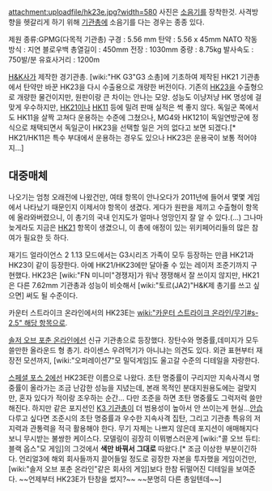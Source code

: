 attachment:uploadfile/hk23e.jpg?width=580
사진은 [[소음기]]를 장착한것. 사격방향을 헷갈리게 하기 위해 [[기관총]]에 소음기를 다는 경우는 종종 있다.

제원
종류:GPMG(다목적 기관총)
구경 : 5.56 mm 
탄약 : 5.56 x 45mm NATO 
작동방식 : 지연 블로우백 
총열길이 : 450mm 
전장 : 1030mm 
중량 : 8.75kg 
발사속도 : 750발/분 
유효사거리 : 1200m 


[[H&K]]사가 제작한 경기관총. [wiki:"HK G3"G3 소총]에 기초하여 제작된 HK21 기관총에서 탄약만 바꾼 HK23을 다시 수출용으로 개량한 버전이다. 기존의 [[HK23]]을 수출형으로 개량한 물건이지만, 원판이랑 큰 차이는 안나는 모양. 성능도 이냥저냥 HK 명성에 걸맞게 우수하지만, [[HK21]]이나 [[HK11]] 등에 밀려 판매 실적은 썩 좋지 않다. 독일군 쪽에서도 HK11을 살짝 고쳐다 운용하는 수준에 그쳤으나, MG4와 HK121이 독일연방군에 정식으로 채택되면서 독일군이 HK23을 선택할 일은 거의 없다고 보면 되겠다.[* HK21/HK11은 특수 부대에서 운용하는 경우도 있으나 HK23은 운용국이 보통 적어야지...]


== 대중매체 ==
나오기는 엄청 오래전에 나왔건만, 여태 항목이 안나오다가 2011년에 들어서 몇몇 게임에서 나타났기 때문인지 이제서야 항목이 생겼다. 게다가 원판을 제끼고 수출형이 항목에 올라와버렸으니, 이 총기의 국내 인지도가 얼마나 엉망인지 잘 알 수 있다.(...) 그나마 늦게라도 지금은 [[HK21]] 항목이 생겼으니, 이 총에 애정이 있는 위키페어리들의 많은 참여가 필요한 듯 하다.

재기드 얼라이언스 2 1.13 모드에서는 G3시리즈 가족이 모두 등장하는 만큼 HK21과 HK23이 같이 등장한다. 아예 HK21/HK23에만 달아줄 수 있는 레이저 조준기까지 구현했다. HK23은 [wiki:"FN 미니미"경쟁자]가 워낙 쟁쟁해서 잘 쓰이지 않지만, HK21은 다른 7.62mm 기관총과 성능이 비슷해서 [wiki:"토르(JA2)"H&K제 총기를 쓰고 싶으면] 써도 될 수준이다.

카운터 스트라이크 온라인에서의 HK23E는 [[wiki:"카운터 스트라이크 온라인/무기#s-2.5" 해당 항목]]으로.

[[솔저 오브 포춘 온라인]]에선 신규 기관총으로 등장했다. 장탄수와 명중률,데미지가 모두 쓸만한 올라운드 형 총기. 라이센스 우려먹기가 아니냐는 의견도 있다. 외관 표현부터 재장전 모션까지, [wiki:"오퍼레이션7"모 밀덕게임]도 울고갈 수준의 디테일을 자랑한다.

[[스페셜 포스 2]]에선 HK23E란 이름으로 나왔다. 초탄 명중률이 구리지만 지속사격시 명중률이 올라가는 조금 난감한 성능을 지녔는데, 본래 목적인 분대지원용도에는 걸맞지만, 혼자 있다가 적이랑 조우하는 순간... 다만 조준을 하면 초탄 명중률도 그럭저럭 쓸만해진다. 하지만 같은 포지션인 [[K3 기관총]]이 더 범용성이 높아서 안 쓰이는게 현실...[[안습]] 
다루고 싶다면 조준시의 초탄 명중률과 우수한 지속사격 집탄, 그리고 기관총 특유의 저지력과 관통력을 적극 활용해야 한다. 무기 자체는 나쁘지 않은데 포지션이 애매해지다 보니 무시받는 불쌍한 케이스다. 
모델링이 굉장히 이뭐병스러운게 [wiki:"콜 오브 듀티: 블랙 옵스"모 게임]의 그것에서 '''색만 바꿔서 그대로''' 따왔다.[* 조금 이상한 부분이긴하다. 언리얼3에 해외 회사들까지 끌어들일 정도로 굉장한 자본을 투자했을 게임이건만, [wiki:"솔저 오브 포춘 온라인"같은 회사의 게임]보다 한참 뒤떨어진 디테일을 보여준다. ~~언제부터 HK23E가 탄창을 썼지?~~ ~~분명히 다른 총일텐데~~]
